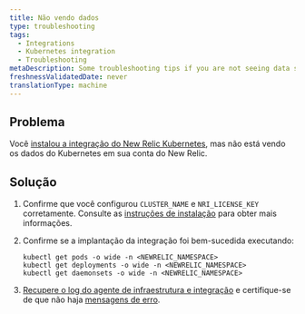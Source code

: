 ```yaml
---
title: Não vendo dados
type: troubleshooting
tags:
  - Integrations
  - Kubernetes integration
  - Troubleshooting
metaDescription: Some troubleshooting tips if you are not seeing data show up for your New Relic Kubernetes integration.
freshnessValidatedDate: never
translationType: machine
---
```


## Problema

Você [instalou a integração do New Relic Kubernetes](/install/kubernetes/), mas não está vendo os dados do Kubernetes em sua conta do New Relic.

## Solução

1. Confirme que você configurou `CLUSTER_NAME` e `NRI_LICENSE_KEY` corretamente. Consulte as [instruções de instalação](/docs/integrations/host-integrations/host-integrations-list/kubernetes-monitoring-integration#install) para obter mais informações.

2. Confirme se a implantação da integração foi bem-sucedida executando:

   ```
   kubectl get pods -o wide -n <NEWRELIC_NAMESPACE>
   kubectl get deployments -o wide -n <NEWRELIC_NAMESPACE>
   kubectl get daemonsets -o wide -n <NEWRELIC_NAMESPACE>
   ```

3. [Recupere o log do agente de infraestrutura e integração](/docs/integrations/kubernetes-integration/troubleshooting/get-logs-version) e certifique-se de que não haja [mensagens de erro](/docs/integrations/host-integrations/troubleshooting/kubernetes-integration-troubleshooting-error-messages).
